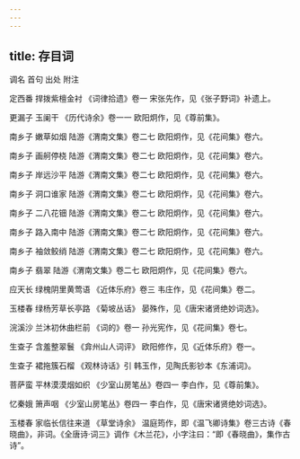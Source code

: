```yaml
---
---
---
```

title: 存目词
---




调名 首句 出处 附注

定西番 捍拨紫檀金衬 《词律拾遗》卷一 宋张先作，见《张子野词》补遗上。

更漏子 玉阑干 《历代诗余》卷一一 欧阳炯作，见《尊前集》。

南乡子 嫩草如烟 陆游《渭南文集》卷二七 欧阳炯作，见《花间集》卷六。

南乡子 画舸停桡 陆游《渭南文集》卷二七 欧阳炯作，见《花间集》卷六。

南乡子 岸远沙平 陆游《渭南文集》卷二七 欧阳炯作，见《花间集》卷六。

南乡子 洞口谁家 陆游《渭南文集》卷二七 欧阳炯作，见《花间集》卷六。

南乡子 二八花钿 陆游《渭南文集》卷二七 欧阳炯作，见《花间集》卷六。

南乡子 路入南中 陆游《渭南文集》卷二七 欧阳炯作，见《花间集》卷六。

南乡子 袖敛鲛绡 陆游《渭南文集》卷二七 欧阳炯作，见《花间集》卷六。

南乡子 翡翠 陆游《渭南文集》卷二七 欧阳炯作，见《花间集》卷六。

应天长 绿槐阴里黄莺语 《近体乐府》卷三 韦庄作，见《花间集》卷二。

玉楼春 绿杨芳草长亭路 《菊坡丛话》 晏殊作，见《唐宋诸贤绝妙词选》。

浣溪沙 兰沐初休曲栏前 《词的》卷一 孙光宪作，见《花间集》卷七。

生查子 含羞整翠鬟 《弇州山人词评》 欧阳修作，见《近体乐府》卷一。

生查子 裙拖簇石榴 《观林诗话》引 韩玉作，见陶氏影钞本《东浦词》。

菩萨蛮 平林漠漠烟如织 《少室山房笔丛》卷四一 李白作，见《尊前集》。

忆秦娥 箫声咽 《少室山房笔丛》卷四一 李白作，见《唐宋诸贤绝妙词选》。

玉楼春 家临长信往来道 《草堂诗余》 温庭筠作，即《温飞卿诗集》卷三古诗《春晓曲》，非词。《全唐诗·词三》调作《木兰花》，小字注曰：“即《春晓曲》，集作古诗”。